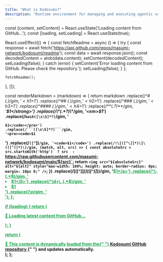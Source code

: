 ```yaml
---
title: "What is Kodosumi?"
description: "Runtime environment for managing and executing agentic services at scale"
---
```


  const [content, setContent] = React.useState('Loading content from GitHub...');
  const [loading, setLoading] = React.useState(true);

React.useEffect(() => {
const fetchReadme = async () => {
try {
const response = await fetch('https://api.github.com/repos/masumi-network/kodosumi/readme');
const data = await response.json();
const decodedContent = atob(data.content);
setContent(decodedContent);
setLoading(false);
} catch (error) {
setContent('Error loading content from GitHub. Please check the repository.');
setLoading(false);
}
};

    fetchReadme();

}, []);

const renderMarkdown = (markdown) => {
return markdown
.replace(/^# (._$)/gim, '<h1>$1</h1>')
.replace(/^## (._$)/gim, '<h2>$1</h2>')
      .replace(/^### (.*$)/gim, '<h3>$1</h3>')
      .replace(/^#### (.*$)/gim, '<h4>$1</h4>')
      .replace(/\*\*(.*?)\*\*/gim, '<strong>$1</strong>')
      .replace(/\*(.*?)\*/gim, '<em>$1</em>')
      .replace(/```bash([\s\S]*?)```/gim, '<pre><code class="language-bash">$1</code></pre>')
      .replace(/```([\s\S]*?)```/gim, '<pre><code>$1</code></pre>')
      .replace(/`([^`]*)`/gim, '<code>$1</code>')
      .replace(/!\[([^\]]*)\]\(([^)]*)\)/gim, (match, alt, src) => {
        const absoluteSrc = src.startsWith('http') 
          ? src 
          : `https://raw.githubusercontent.com/masumi-network/kodosumi/main/${src}`;
        return `<img src="${absoluteSrc}" alt="${alt}" style="max-width: 100%; height: auto; border-radius: 8px; margin: 10px 0;" />`;
})
.replace(/\[([^\]]_)\]\(([^)]_)\)/gim, '<a href="$2" target="_blank" rel="noopener noreferrer" style="color: #16A34A; text-decoration: underline;">$1</a>')
      .replace(/^\- (.*$)/gim, '<li>$1</li>')
      .replace(/^\d+\. (.*$)/gim, '<li>$1</li>')
.replace(/\n/gim, '<br>');
};

if (loading) {
return (

<div style={{ padding: "20px", textAlign: "center" }}>
  <p>🔄 Loading latest content from GitHub...</p>
</div>
); }

return (

<div>
  <Note>
    📡 This content is dynamically loaded from the{" "}
    <a
      href="https://github.com/masumi-network/kodosumi/blob/main/README.md"
      target="_blank"
      rel="noopener noreferrer"
    >
      Kodosumi GitHub repository
    </a>{" "}
    and updates automatically.
  </Note>
  <div
    style={{
      lineHeight: "1.6",
      fontFamily: "inherit",
    }}
    dangerouslySetInnerHTML={{
      __html: renderMarkdown(content),
    }}
  />
</div>
); };

<GitHubReadme />
